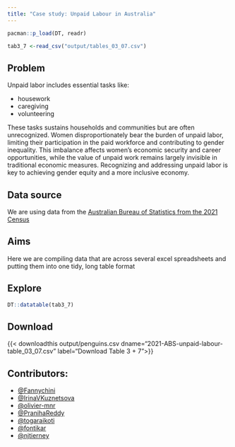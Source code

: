 ```yaml
---
title: "Case study: Unpaid Labour in Australia"
---
```


```r
pacman::p_load(DT, readr)

tab3_7 <-read_csv("output/tables_03_07.csv")
```


## Problem

Unpaid labor includes essential tasks like:

- housework
- caregiving
- volunteering

These tasks sustains households and communities but are often unrecognized. Women disproportionately bear the burden of unpaid labor, limiting their participation in the paid workforce and contributing to gender inequality. This imbalance affects women's economic security and career opportunities, while the value of unpaid work remains largely invisible in traditional economic measures. Recognizing and addressing unpaid labor is key to achieving gender equity and a more inclusive economy.

## Data source

We are using data from the [Australian Bureau of Statistics from the 2021 Census](https://www.abs.gov.au/census/guide-census-data/census-dictionary/2021/variables-topic/unpaid-work-and-care/unpaid-domestic-work-number-hours-domp)

## Aims

Here we are compiling data that are across several excel spreadsheets and putting them into one tidy, long table format

## Explore 

```r
DT::datatable(tab3_7)
```

## Download

{{< downloadthis output/penguins.csv dname="2021-ABS-unpaid-labour-table_03_07.csv" label="Download Table 3 + 7">}}


## Contributors: 

- [@Fannychini](https://github.com/Fannychini)
- [@IrinaVKuznetsova](https://github.com/IrinaVKuznetsova)
- [@olivier-mnr](https://github.com/olivier-mnr)
- [@PranihaReddy](https://github.com/PranihaReddy)
- [@togaraikoti](https://github.com/togaraikoti)
- [@fontikar](https://github.com/fontikar)
- [@njtierney](https://github.com/njtierney/)

